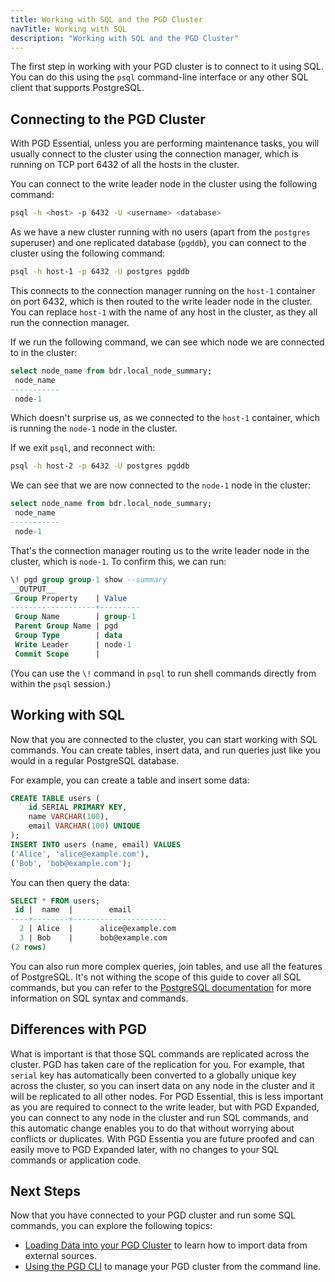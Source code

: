 ```yaml
---
title: Working with SQL and the PGD Cluster
navTitle: Working with SQL
description: "Working with SQL and the PGD Cluster"
---
```


The first step in working with your PGD cluster is to connect to it using SQL. You can do this using the `psql` command-line interface or any other SQL client that supports PostgreSQL.

## Connecting to the PGD Cluster

With PGD Essential, unless you are performing maintenance tasks, you will usually connect to the cluster using the connection manager, which is running on TCP port 6432 of all the hosts in the cluster.

You can connect to the write leader node in the cluster using the following command:

```bash
psql -h <host> -p 6432 -U <username> <database>
```

As we have a new cluster running with no users (apart from the `postgres` superuser) and one replicated database (`pgddb`), you can connect to the cluster using the following command:

```bash
psql -h host-1 -p 6432 -U postgres pgddb
```

This connects to the connection manager running on the `host-1` container on port 6432, which is then routed to the write leader node in the cluster. You can replace `host-1` with the name of any host in the cluster, as they all run the connection manager.

If we run the following command, we can see which node we are connected to in the cluster:

```sql
select node_name from bdr.local_node_summary;
 node_name
-----------
 node-1
```

Which doesn't surprise us, as we connected to the `host-1` container, which is running the `node-1` node in the cluster.

If we exit `psql`, and reconnect with:

```bash
psql -h host-2 -p 6432 -U postgres pgddb
```

We can see that we are now connected to the `node-1` node in the cluster:

```sql
select node_name from bdr.local_node_summary;
 node_name
-----------
 node-1
```

That's the connection manager routing us to the write leader node in the cluster, which is `node-1`. To confirm this, we can run:

```sql
\! pgd group group-1 show --summary
__OUTPUT__
 Group Property    | Value
-------------------+---------
 Group Name        | group-1
 Parent Group Name | pgd
 Group Type        | data
 Write Leader      | node-1
 Commit Scope      |
```

(You can use the `\!` command in `psql` to run shell commands directly from within the `psql` session.)

## Working with SQL

Now that you are connected to the cluster, you can start working with SQL commands. You can create tables, insert data, and run queries just like you would in a regular PostgreSQL database.

For example, you can create a table and insert some data:

```sql
CREATE TABLE users (
    id SERIAL PRIMARY KEY,
    name VARCHAR(100),
    email VARCHAR(100) UNIQUE
);
INSERT INTO users (name, email) VALUES
('Alice', 'alice@example.com'),
('Bob', 'bob@example.com');
```

You can then query the data:

```sql
SELECT * FROM users;
 id |  name  |        email
----+--------+---------------------
  2 | Alice  |      alice@example.com
  3 | Bob    |      bob@example.com     
(2 rows)    
```

You can also run more complex queries, join tables, and use all the features of PostgreSQL. It's not withing the scope of this guide to cover all SQL commands, but you can refer to the [PostgreSQL documentation](https://www.postgresql.org/docs/current/sql.html) for more information on SQL syntax and commands.

## Differences with PGD

What is important is that those SQL commands are replicated across the cluster. PGD has taken care of the replication for you. For example, that `serial` key has automatically been converted to a globally unique key across the cluster, so you can insert data on any node in the cluster and it will be replicated to all other nodes. For PGD Essential, this is less important as you are required to connect to the write leader, but with PGD Expanded, you can connect to any node in the cluster and run SQL commands, and this automatic change enables you to do that without worrying about conflicts or duplicates. With PGD Essentia you are future proofed and can easily move to PGD Expanded later, with no changes to your SQL commands or application code.

## Next Steps

Now that you have connected to your PGD cluster and run some SQL commands, you can explore the following topics:

- [Loading Data into your PGD Cluster](loading-data) to learn how to import data from external sources.
- [Using the PGD CLI](using-cli) to manage your PGD cluster from the command line.
